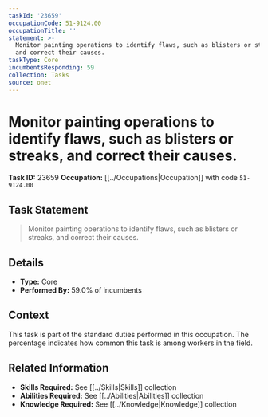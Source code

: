 ```yaml
---
taskId: '23659'
occupationCode: 51-9124.00
occupationTitle: ''
statement: >-
  Monitor painting operations to identify flaws, such as blisters or streaks,
  and correct their causes.
taskType: Core
incumbentsResponding: 59
collection: Tasks
source: onet
---
```

# Monitor painting operations to identify flaws, such as blisters or streaks, and correct their causes.

**Task ID:** 23659
**Occupation:** [[../Occupations|Occupation]] with code `51-9124.00`

## Task Statement

> Monitor painting operations to identify flaws, such as blisters or streaks, and correct their causes.

## Details

- **Type:** Core
- **Performed By:** 59.0% of incumbents

## Context

This task is part of the standard duties performed in this occupation. The percentage indicates how common this task is among workers in the field.

## Related Information

- **Skills Required:** See [[../Skills|Skills]] collection
- **Abilities Required:** See [[../Abilities|Abilities]] collection
- **Knowledge Required:** See [[../Knowledge|Knowledge]] collection
